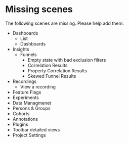 
<Meta title="Scenes/ Missing scenes" />

# Missing scenes

The following scenes are missing. Please help add them:

- Dashboards
  - List
  - Dashboards
- Insights
  - Funnels
    - Empty state with bad exclusion filters
    - Correlation Results
    - Property Correlation Results
    - Skewed Funnel Results
- Recordings
  - View a recording
- Feature Flags
- Experiments
- Data Managmenet
- Persons & Groups
- Cohorts
- Annotations
- Plugins
- Toolbar detailed views
- Project Settings
